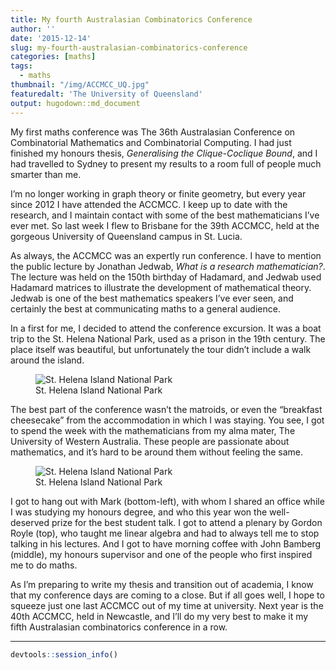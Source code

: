 ```yaml
---
title: My fourth Australasian Combinatorics Conference
author: ''
date: '2015-12-14'
slug: my-fourth-australasian-combinatorics-conference
categories: [maths]
tags:
  - maths
thumbnail: "/img/ACCMCC_UQ.jpg"
featuredalt: 'The University of Queensland'
output: hugodown::md_document
---
```


My first maths conference was The 36th Australasian Conference on Combinatorial Mathematics and Combinatorial Computing. I had just finished my honours thesis, <em>Generalising the Clique-Coclique Bound</em>, and I had travelled to Sydney to present my results to a room full of people much smarter than me.

I'm no longer working in graph theory or finite geometry, but every year since 2012 I have attended the ACCMCC. I keep up to date with the research, and I maintain contact with some of the best mathematicians I've ever met. So last week I flew to Brisbane for the 39th ACCMCC, held at the gorgeous University of Queensland campus in St. Lucia.

As always, the ACCMCC was an expertly run conference. I have to mention the public lecture by Jonathan Jedwab, *What is a research mathematician?*. The lecture was held on the 150th birthday of Hadamard, and Jedwab used Hadamard matrices to illustrate the development of mathematical theory. Jedwab is one of the best mathematics speakers I've ever seen, and certainly the best at communicating maths to a general audience.

In a first for me, I decided to attend the conference excursion. It was a boat trip to the St. Helena National Park, used as a prison in the 19th century. The place itself was beautiful, but unfortunately the tour didn't include a walk around the island.

![St. Helena Island National Park](img/ACCMCC_St_Helena.jpg)

The best part of the conference wasn't the matroids, or even the "breakfast cheesecake" from the accommodation in which I was staying. You see, I got to spend the week with the mathematicians from my alma mater, The University of Western Australia. These people are passionate about mathematics, and it's hard to be around them without feeling the same.

![St. Helena Island National Park](img/ACCMCC_UWA.jpg)

I got to hang out with Mark (bottom-left), with whom I shared an office while I was studying my honours degree, and who this year won the well-deserved prize for the best student talk. I got to attend a plenary by Gordon Royle (top), who taught me linear algebra and had to always tell me to stop talking in his lectures. And I got to have morning coffee with John Bamberg (middle), my honours supervisor and one of the people who first inspired me to do maths.

As I'm preparing to write my thesis and transition out of academia, I know that my conference days are coming to a close. But if all goes well, I hope to squeeze just one last ACCMCC out of my time at university. Next year is the 40th ACCMCC, held in Newcastle, and I'll do my very best to make it my fifth Australasian combinatorics conference in a row.

***
```r
devtools::session_info()
```
